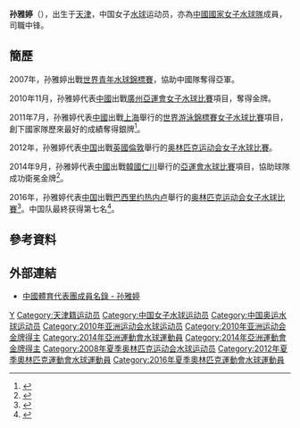 {{Infobox handball biography
<!--水球運動員模版尚未建立，暫使用功能相同的手球運動員模版-->
| name                = 孙雅婷
| image               = 
| fullname            =
| nationality         = {{PRC}}
| birth_date           = {{birth_date_and_age|1988|2|24}}<ref name="伦敦奥运">{{cite web|title=2012伦敦奥运会中国体育代表团成员名录 - 孙雅婷|url=http://2012teamchina.olympic.cn/index.php/personview/persons/16031|access-date=2012-07-20|archive-date=2012-08-14|archive-url=https://web.archive.org/web/20120814202608/http://2012teamchina.olympic.cn/index.php/personview/persons/16031|dead-url=no}}{{zh-cn}}</ref>
| birth_place         = {{CHN}}[[天津市|天津市]]
| height              = {{height|m=1.80}}<ref name="伦敦奥运"/>
| weight              = {{weight|kg=80}}<ref name="伦敦奥运"/>
| position            = 中锋
| nickname            =
| currentclub         = 
| clubnumber          = 
| youthyears          = 
| youthclubs          = 
| years               = 
| clubs               = 
| nationalyears       = 
| nationalteam        = 
| nationalcaps(goals) = 
| title               =
| titleyears          =
| titleplace          =
| ntupdate            = 
| medaltable          = 
{{MedalCompetition | [[世界游泳錦標賽|世界游泳錦標賽]]}}
{{MedalSilver | [[2011年世界游泳錦標賽|2011年 上海]] | [[2011年世界游泳錦標賽水球比賽|女子隊際]]}}
{{MedalCompetition | [[亞洲運動會|亞洲運動會]]}}
{{MedalGold | [[2010年亞洲運動會|2010年 廣州]] | [[2010年亞洲運動會水球比賽|女子隊際]]}}
{{MedalGold | [[2014年亞洲運動會|2014年 仁川]] | [[2014年亞洲運動會水球比賽|女子隊際]]}}
{{MedalCompetition | [[世界青年水球錦標賽|世界青年水球錦標賽]]}}
{{MedalSilver | [[2007年世界青年水球錦標賽|2007年 波圖]] | 女子隊際}}
}}
'''孙雅婷'''（{{bd|1988年|2月24日|catIdx=s孙}}），出生于[[天津|天津]]，中国女子[[水球|水球]]运动员，亦為[[中國國家女子水球隊|中國國家女子水球隊]]成員，司職中锋。

==簡歷==
2007年，孙雅婷出戰[[2007年世界青年水球錦標賽|世界青年水球錦標賽]]，協助中國隊奪得亞軍。

2010年11月，孙雅婷代表[[2010年亞洲運動會中國代表團|中國]]出戰[[廣州|廣州]][[2010年亞洲運動會|亞運會]][[2010年亞洲運動會水球比賽|女子水球比賽]]項目，奪得金牌。

2011年7月，孙雅婷代表[[2011年世界游泳錦標賽中國代表團|中國]]出戰[[上海|上海]]舉行的[[2011年世界游泳錦標賽|世界游泳錦標賽]][[2011年世界游泳錦標賽水球比賽|女子水球比賽]]項目，創下國家隊歷來最好的成績奪得銀牌<ref>{{cite news|title=中国水球姑娘银牌胜似金牌 屈居亚军仍创造历史|url=http://sports.sohu.com/20110730/n314983769.shtml|newspaper=《天津青年报》|date=2011-07-30|accessdate=2011-08-03|archive-date=2011-09-17|archive-url=https://web.archive.org/web/20110917195419/http://sports.sohu.com/20110730/n314983769.shtml|dead-url=no}}</ref>。

2012年，孙雅婷代表[[2012年夏季奥林匹克运动会中国代表团|中国]]出戰[[英國|英國]][[倫敦|倫敦]]舉行的[[2012年夏季奥林匹克运动会|奥林匹克运动会]][[2012年夏季奧林匹克運動會女子水球比賽|女子水球比賽]]。

2014年9月，孙雅婷代表[[2014年亞洲運動會中國代表團|中國]]出戰[[韓國|韓國]][[仁川|仁川]]舉行的[[2014年亞洲運動會|亞運會]][[2014年亞洲運動會水球比賽|水球比賽]]項目，協助球隊成功衛冕金牌<ref>{{cite news|title=五连胜卫冕！中国女子水球11-6胜哈萨克夺冠|url=http://sports.qq.com/a/20140924/054827.htm|newspaper=腾讯体育|date=2014-09-24|accessdate=2014-10-01|archive-date=2014-10-06|archive-url=https://web.archive.org/web/20141006133017/http://sports.qq.com/a/20140924/054827.htm|dead-url=no}}</ref>。

2016年，孙雅婷代表[[2016年夏季奥林匹克运动会中国代表团|中国]]出戰[[巴西|巴西]][[里约热内卢|里约热内卢]]舉行的[[2016年夏季奥林匹克运动会|奥林匹克运动会]][[2016年夏季奧林匹克運動會女子水球比賽|女子水球比賽]]<ref>{{zh-cn}}{{cite news|title=2016里约奥运中国水球大名单 中国女水整装待发|url=http://2016.sohu.com/20160718/n459811131.shtml|agency=搜狐体育|date=2016-07-18|accessdate=2017-09-23|archive-date=2017-09-23|archive-url=https://web.archive.org/web/20170923193757/http://2016.sohu.com/20160718/n459811131.shtml|dead-url=no}}</ref>。中国队最終获得第七名<ref>{{zh-cn}}{{cite news|title=水球综述:中国女水创最差战绩 塞美男女队各夺金|url=http://2016.163.com/16/0821/06/BUVM4UO400050I18.html#p=BUSO800A6TT10005|agency=网易体育|date=2016-08-21|accessdate=2017-09-23|archive-date=2017-09-23|archive-url=https://web.archive.org/web/20170923145008/http://2016.163.com/16/0821/06/BUVM4UO400050I18.html#p=BUSO800A6TT10005|dead-url=no}}</ref>。

==參考資料==
{{Reflist}}

==外部連結==
*[http://2008teamchina.olympic.cn/index.php/personview/persons/5049 中國體育代表團成員名錄 - 孙雅婷] {{Wayback|url=http://2008teamchina.olympic.cn/index.php/personview/persons/5049 |date=20160825192319 }}

{{2008年夏季奧林匹克運動會國家女子水球隊}}
{{2010年亞洲運動會國家女子水球隊}}
{{2011年世界游泳錦標賽國家女子水球隊}}
{{2012年夏季奧林匹克運動會國家女子水球隊}}
{{2014年亞洲運動會中國國家女子水球隊}}
{{2016年夏季奧林匹克運動會中國國家女子水球隊}}

{{Authority control}}
{{DEFAULTSORT:SUN, Yating}}
[[Category:孙姓|Y]]
[[Category:天津籍运动员|Category:天津籍运动员]]
[[Category:中国女子水球运动员|Category:中国女子水球运动员]]
[[Category:中国奥运水球运动员|Category:中国奥运水球运动员]]
[[Category:2010年亚洲运动会水球运动员|Category:2010年亚洲运动会水球运动员]]
[[Category:2010年亚洲运动会金牌得主|Category:2010年亚洲运动会金牌得主]]
[[Category:2014年亞洲運動會水球運動員|Category:2014年亞洲運動會水球運動員]]
[[Category:2014年亞洲運動會金牌得主|Category:2014年亞洲運動會金牌得主]]
[[Category:2008年夏季奥林匹克运动会水球运动员|Category:2008年夏季奥林匹克运动会水球运动员]]
[[Category:2012年夏季奧林匹克運動會水球運動員|Category:2012年夏季奧林匹克運動會水球運動員]]
[[Category:2016年夏季奧林匹克運動會水球運動員|Category:2016年夏季奧林匹克運動會水球運動員]]